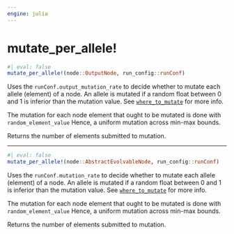 ```yaml
---
engine: julia
---
```


# mutate_per_allele! {#sec-doc}
    

::: {.callout-note appearance="simple" title="docblock" collapse=false}    


```julia
#| eval: false
mutate_per_allele!(node::OutputNode, run_config::runConf)

```

Uses the `runConf.output_mutation_rate` to decide whether to mutate each  allele (element) of a node. An allele is mutated if a random float between 0 and 1 is inferior than the mutation value. See [`where_to_mutate`](@ref) for more info. 
 
The mutation for each node element that ought to be mutated is done with `random_element_value` Hence, a uniform mutation across min-max bounds. 
 
Returns the number of elements submitted to mutation.
 


:::
    

 --- 
 
::: {.callout-note appearance="simple" title="docblock" collapse=false}    


```julia
#| eval: false
mutate_per_allele!(node::AbstractEvolvableNode, run_config::runConf)

```

Uses the `runConf.mutation_rate` to decide whether to mutate each  allele (element) of a node. An allele is mutated if a random float between 0 and 1 is inferior than the mutation value. See [`where_to_mutate`](@ref) for more info. 
 
The mutation for each node element that ought to be mutated is done with `random_element_value` Hence, a uniform mutation across min-max bounds. 
 
Returns the number of elements submitted to mutation.
 


:::
    

